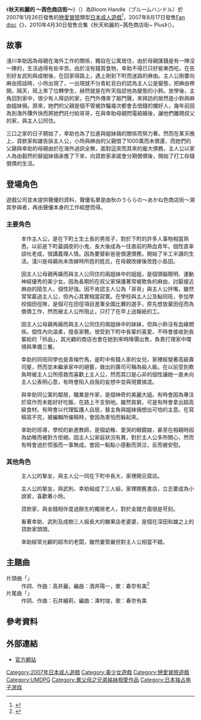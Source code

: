{{NoteTA
|1=zh-tw:鮎;zh-cn:鲇;
}}
{{Infobox animanga/Headerofja
|title= 秋天和麗的 ～茜色商店街～
|image= Aki no Urara no Akaneiro Shoutengai.jpg
|size= 
|caption= 
|japanese= 秋のうららの ～あかね色商店街～
|english= 
|kana= あきのうららの あかねいろしょうてんがい
|romaji= Aki no Urara no: Akaneiro Shoutengai
|genre= 戀愛、校園
}}
{{Infobox animanga/Game
|標題=
|類型=[[戀愛冒險|戀愛冒險]]
|使用平台=[[Windows|Windows]] 98SE/Me/2000/XP
|遊戲引擎=
|開發團隊=Bloom Handle
|代理商=Bloom Handle
|製作人=
|監製=北側寒囲
|腳本=佐野晋一郎
|程式=
|音樂=
|美術=ぺこ
|遊戲人數=1
|發售日=2007年1月26日
|對象年齡=18禁
|結局數=
}}
{{Infobox animanga/Footerofja}}
《'''秋天和麗的 ～茜色商店街～'''》（{{lang-ja|秋のうららの ～あかね色商店街～}}）為Bloom Handle（ブルームハンドル）於2007年1月26日發售的[[戀愛冒險|戀愛冒險]]類型[[日本成人遊戲|日本成人遊戲]]<ref>{{cite web|script-title=ja:秋のうららの～あかね色商店街～|url=http://www.getchu.com/soft.phtml?id=334845|publisher=Getchu.com|accessdate=2020年9月17日|language=ja}}</ref>，2007年8月17日發售[[Fan_disc|Fan disc]]《{{lang|ja|秋のうららの まゆのおさな妻日記}}》，2010年4月30日發售合集《秋天和麗的~茜色商店街~ Plus》（{{lang|ja|秋のうららの～あかね色商店街～ ぷらす}}）。

==故事==
淺川幸助因為母親在海外工作的關係，獨自在公寓居住，由於母親匯錢是有一陣沒一陣的，生活過得有些辛苦。由於沒有錢買食物，幸助不得已只好偷東西吃，在告別好友武則與成樹後，在回家得路上，遇上剛到下町而迷路的麻由。主人公剛要向麻由搭話時，小玲出現了，一出現就不分青紅皂白的認為主人公是變態，把麻由帶開。隔天，班上來了位轉學生，赫然就是在昨天指認他為變態的小鈴。放學後，主角回到家中，很少有人拜訪的家，在門外傳來了敲門聲，來拜訪的居然是小鈴與麻由姐妹倆。原來，她們的父親是個不管被詐騙幾次都會去借錢的爛好人，幾年前因為到海外賺外快而將她們託付給哥哥，在與幸助母親閃電結婚後，讓他們離開叔父的家，與主人公同住。

三口之家的日子開始了，幸助也為了拉進與姐妹倆的關係而努力著。然而在某天晚上，貸款家和雄告訴主人公，小玲與麻由的父親借了1000萬而未償還，而她們的父親與幸助的母親由於在海外過訊全無，面對這突而其來的龐大債務，主人公以家人為由毅然的替姐妹倆承擔了下來，向貸款家承諾會分期償債後，開始了打工存錢償債的生活。

==登場角色==
遊戲公司並未提供聲優的資料，聲優名單是由秋のうららの～あかね色商店街～溯其參與者，再由聲優本身的工作經歷而得。
===主要角色===
; {{nihongo|淺川 幸助/小島田 幸助|淺川 幸助/小島田 幸助（おだじま こうすけ）}}
: 本作主人公，是在下町土生土長的男孩子，對於下町的許多人事物相當熟悉。以前是下町最調皮的小鬼，長大後成為一往直前的熱血青年。個性直率談吐老成，很講義理人情。因為要替新爸爸償還債務，開始了半工半讀的生活。淺川是母親尚未改嫁時所姓的姓氏，在母親改嫁後改姓小島田。

; {{nihongo|小島田 小鈴|小島田 小鈴（おだじま こすず）|[[聲優|聲優]]：[[春奈有美|春奈有美]]}}
: 因主人公母親再婚而與主人公同住的兩姐妹中的姐姐，是個頭腦聰明、運動神經優秀的美少女。因為長期的在叔父家保護著常被欺負的麻由，討厭接近麻由的陌生人，個性好強。因不肯認主人公為「哥哥」與主人公拌嘴，雖然常常贏過主人公，但內心其實相當寂寞。在學校與主人公及鮎同班，參加學校個田徑隊，是個可在田徑項目進軍全國比賽的選手，原先想放棄田徑而為償債工作，然而被主人公所阻止，只打了在早上送報紙的工。

; {{nihongo|小島田 麻由|小島田 まゆ（おだじま まゆ）}}
: 因主人公母親再婚而與主人公同住的兩姐妹中的妹妹，但與小鈴沒有血緣關係。個性內向溫柔，擅長家務，很受到下町中長輩的喜愛，不時會接收到長輩給的「供品」，其光顧的商店也會在她到來時降價出售，負責打理家中環境與準備三餐。

; {{nihongo|金田 鮎|金田 鮎（かねだ あゆ）|[[聲優|聲優]]：[[五行薺|五行薺]]}}
: 幸助的同班同學也是青梅竹馬，是町中有錢人家的女兒，家裡經營著高級壽司屋，然而並未繼承家中的絕藝，做出的壽司可稱為殺人級。在以前受到欺負時被主人公所搭救而喜歡上主人公，然而其口是心非的個性讓她一直未向主人公表明心意，有時會陷入自我的妄想中並與現實搞混。

; {{nihongo|羽田 芳實|羽田 芳実（はねだ よしみ）}}
: 與幸助同公寓的鄰居，職業是作家，是個神奇的美麗大姐。有時會因為專注於寫作而未能好好吃飯，在路上不支倒地。雖然貧窮，可是有時會拿出超高級食材。有時會以代理監護人自居，替主角與姐妹倆想出可怕的主意。在寫稿寫不完，被編輯所催稿時，會因為害怕而躲起來。

; {{nihongo|宮森 志麻理|宮森 ちまり（みやもり ちまり）}}
: 幸助的班導，學校的新進教師，是個幼稚、愛哭的眼鏡娘，甚至在相親時因為幼稚而被對方拒絕。因主人公家庭狀況有異，對於主人公多所關心，然而有時會過於慌張而一事無成。會因一點點小感動而哭泣，反而被安慰。

===其他角色===
; {{nihongo|前原 武則|前原 武則}}
: 主人公的摯友，與主人公一同在下町中長大，家裡開豆腐店。

; {{nihongo|高杉 成樹|高杉 成樹}}
: 主人公的摯友，與武則、幸助組成了三人組，家裡開舊書店，立志要成為小說家，喜歡著小玲。

; {{nihongo|深田 和雄|深田 和雄}}
: 貸款家，與金錢相伴度過餘生的獨居老人，對於金錢方面很是苛刻。

; {{nihongo|松下 梅|松下 ウメ}}
: 看著幸助、武則及成樹三人組長大的糖果店老婆婆，是個在深田和雄之上的貸款家頭頭。

; {{nihongo|吉田 清孝|吉田 清孝}}
: 幸助經常光顧的超市的老闆，雖然妻管嚴但對主人公相當不錯。

== 主題曲 ==
;片頭曲「{{lang|ja|星に願いを}}」
:作詞、作曲：高井麗，編曲：酒井陽一，歌：春奈有美<ref>{{cite web|title=秋のうららの ～あかね色商店街～|url=http://erogetrailers.com/soft/5628|website=ErogeTrailers|language=ja}}</ref>
;片尾曲「{{lang|ja|また新しく…}}」
:作詞、作曲：石井繪莉，編曲：澤村竣，歌：春奈有美

==參考資料==
{{Reflist}}

==外部連結==
*[http://www.bloomhandle.jp/akiurara/akiurara.html 官方網站]{{ja icon}}

{{DEFAULTSORT:Aki no Urara no: Akaneiro Shoutengai}}
[[Category:2007年日本成人遊戲|Category:2007年日本成人遊戲]]
[[Category:美少女遊戲|Category:美少女遊戲]]
[[Category:戀愛冒險遊戲|Category:戀愛冒險遊戲]]
[[Category:UMDPG|Category:UMDPG]]
[[Category:異父母之兄弟姊妹相愛作品|Category:異父母之兄弟姊妹相愛作品]]
[[Category:日本独占电子游戏|Category:日本独占电子游戏]]